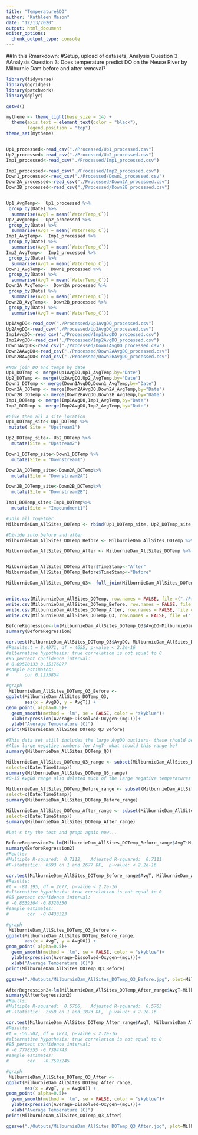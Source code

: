```yaml
---
title: "Temperature&DO"
author: "Kathleen Mason"
date: "12/13/2020"
output: html_document
editor_options: 
  chunk_output_type: console
---
```


##In this Rmarkdown:
#Setup, upload of datasets, Analysis Question 3
#Analysis Question 3: Does temperature predict DO on the Neuse River by Milburnie Dam before and after removal?



```r
library(tidyverse)
library(ggridges)
library(patchwork)
library(dplyr)

getwd()

mytheme <- theme_light(base_size = 14) +
  theme(axis.text = element_text(color = "black"), 
        legend.position = "top")
theme_set(mytheme)


Up1_processed<-read_csv("./Processed/Up1_processed.csv")
Up2_processed<-read_csv("./Processed/Up2_processed.csv")
Imp1_processed<-read_csv("./Processed/Imp1_processed.csv")

Imp2_processed<-read_csv("./Processed/Imp2_processed.csv")
Down1_processed<-read_csv("./Processed/Down1_processed.csv")
Down2A_processed<-read_csv("./Processed/Down2A_processed.csv")
Down2B_processed<-read_csv("./Processed/Down2B_processed.csv")


Up1_AvgTemp<-  Up1_processed %>%
 group_by(Date) %>%
  summarise(AvgT = mean(`WaterTemp_C`))
Up2_AvgTemp<-  Up2_processed %>%
 group_by(Date) %>%
  summarise(AvgT = mean(`WaterTemp_C`))
Imp1_AvgTemp<-  Imp1_processed %>%
 group_by(Date) %>%
  summarise(AvgT = mean(`WaterTemp_C`))
Imp2_AvgTemp<-  Imp2_processed %>%
 group_by(Date) %>%
  summarise(AvgT = mean(`WaterTemp_C`))
Down1_AvgTemp<-  Down1_processed %>%
 group_by(Date) %>%
  summarise(AvgT = mean(`WaterTemp_C`))
Down2A_AvgTemp<-  Down2A_processed %>%
 group_by(Date) %>%
  summarise(AvgT = mean(`WaterTemp_C`))
Down2B_AvgTemp<-  Down2B_processed %>%
 group_by(Date) %>%
  summarise(AvgT = mean(`WaterTemp_C`))

Up1AvgDO<-read_csv("./Processed/Up1AvgDO_processed.csv")
Up2AvgDO<-read_csv("./Processed/Up2AvgDO_processed.csv")
Imp1AvgDO<-read_csv("./Processed/Imp1AvgDO_processed.csv")
Imp2AvgDO<-read_csv("./Processed/Imp2AvgDO_processed.csv")
Down1AvgDO<-read_csv("./Processed/Down1AvgDO_processed.csv")
Down2AAvgDO<-read_csv("./Processed/Down2AAvgDO_processed.csv")
Down2BAvgDO<-read_csv("./Processed/Down2BAvgDO_processed.csv")

#Now join DO and temps by date
Up1_DOTemp <- merge(Up1AvgDO,Up1_AvgTemp,by="Date")
Up2_DOTemp <- merge(Up2AvgDO,Up2_AvgTemp,by="Date")
Down1_DOTemp <- merge(Down1AvgDO,Down1_AvgTemp,by="Date")
Down2A_DOTemp <- merge(Down2AAvgDO,Down2A_AvgTemp,by="Date")
Down2B_DOTemp <- merge(Down2BAvgDO,Down2B_AvgTemp,by="Date")
Imp1_DOTemp <- merge(Imp1AvgDO,Imp1_AvgTemp,by="Date")
Imp2_DOTemp <- merge(Imp2AvgDO,Imp2_AvgTemp,by="Date")

#Give them all a site location
Up1_DOTemp_site<-Up1_DOTemp %>% 
 mutate( Site = "Upstream1")

Up2_DOTemp_site<- Up2_DOTemp %>% 
  mutate(Site = "Upstream2")

Down1_DOTemp_site<-Down1_DOTemp %>% 
  mutate(Site = "Downstream1")

Down2A_DOTemp_site<-Down2A_DOTemp%>% 
  mutate(Site = "Downstream2A")

Down2B_DOTemp_site<-Down2B_DOTemp%>% 
  mutate(Site = "Downstream2B")

Imp1_DOTemp_site<-Imp1_DOTemp%>% 
  mutate(Site = "Impoundment1")

#Join all together
MilburnieDam_AllSites_DOTemp <- rbind(Up1_DOTemp_site, Up2_DOTemp_site, Down1_DOTemp_site, Down2A_DOTemp_site, Down2B_DOTemp_site, Imp1_DOTemp_site)

#Divide into before and after
MilburnieDam_AllSites_DOTemp_Before <- MilburnieDam_AllSites_DOTemp %>% filter(Date < as.Date("2017-09-21"))

MilburnieDam_AllSites_DOTemp_After <- MilburnieDam_AllSites_DOTemp %>% filter(Date > as.Date("2017-09-21"))


MilburnieDam_AllSites_DOTemp_After$TimeStamp<-"After"
MilburnieDam_AllSites_DOTemp_Before$TimeStamp<-"Before"

MilburnieDam_AllSites_DOTemp_Q3<- full_join(MilburnieDam_AllSites_DOTemp_After, MilburnieDam_AllSites_DOTemp_Before)


write.csv(MilburnieDam_AllSites_DOTemp, row.names = FALSE, file =("./Processed/MilburnieDam_AllSites_DOTemp_processed.csv"))
write.csv(MilburnieDam_AllSites_DOTemp_Before, row.names = FALSE, file =("./Processed/MilburnieDam_AllSites_DOTemp_Before_processed.csv"))
write.csv(MilburnieDam_AllSites_DOTemp_After, row.names = FALSE, file =("./Processed/MilburnieDam_AllSites_DOTemp_After_processed.csv"))
write.csv(MilburnieDam_AllSites_DOTemp_Q3, row.names = FALSE, file =("./Processed/MilburnieDam_AllSites_DOTemp_Q3_processed.csv"))


```

```r

BeforeRegression<-lm(MilburnieDam_AllSites_DOTemp_Q3$AvgDO~MilburnieDam_AllSites_DOTemp_Q3$AvgT)
summary(BeforeRegression)

cor.test(MilburnieDam_AllSites_DOTemp_Q3$AvgDO, MilburnieDam_AllSites_DOTemp_Q3$AvgT)
#Results:t = 8.4971, df = 4655, p-value < 2.2e-16
#alternative hypothesis: true correlation is not equal to 0
#95 percent confidence interval:
# 0.09520133 0.15176877
#sample estimates:
#      cor 0.1235854 

#graph
 MilburnieDam_AllSites_DOTemp_Q3_Before <-
ggplot(MilburnieDam_AllSites_DOTemp_Q3, 
       aes(x = AvgDO, y = AvgT)) + 
geom_point( alpha=0.5)+
  geom_smooth(method = 'lm', se = FALSE, color = "skyblue")+
  xlab(expression(Average~Dissolved~Oxygen~(mgL)))+
  ylab("Average Temperature (C)")
print(MilburnieDam_AllSites_DOTemp_Q3_Before)

#This data set still includes the large AvgDO outliers- these should be removed- make range 0-15 AvgDO again
#Also large negative numbers for AvgT- what should this range be?
summary(MilburnieDam_AllSites_DOTemp_Q3)

```

```r

MilburnieDam_AllSites_DOTemp_Q3_range <- subset(MilburnieDam_AllSites_DOTemp_Q3, AvgDO >= 0 & AvgDO  <= 15, 
select=c(Date:TimeStamp))
summary(MilburnieDam_AllSites_DOTemp_Q3_range)
#0-15 AvgDO range also deleted much of the large negative temperatures too

MilburnieDam_AllSites_DOTemp_Before_range <- subset(MilburnieDam_AllSites_DOTemp_Before, AvgDO >= 0 & AvgDO  <= 15, 
select=c(Date:TimeStamp))
summary(MilburnieDam_AllSites_DOTemp_Before_range)

MilburnieDam_AllSites_DOTemp_After_range <- subset(MilburnieDam_AllSites_DOTemp_After, AvgDO >= 0 & AvgDO  <= 15, 
select=c(Date:TimeStamp))
summary(MilburnieDam_AllSites_DOTemp_After_range)

#Let's try the test and graph again now...

```

```r
BeforeRegression2<-lm(MilburnieDam_AllSites_DOTemp_Before_range$AvgT~MilburnieDam_AllSites_DOTemp_Before_range$AvgDO)
summary(BeforeRegression2)
#Reults:
#Multiple R-squared:  0.7112,	Adjusted R-squared:  0.7111 
#F-statistic:  6593 on 1 and 2677 DF,  p-value: < 2.2e-16

cor.test(MilburnieDam_AllSites_DOTemp_Before_range$AvgT, MilburnieDam_AllSites_DOTemp_Before_range$AvgDO)
#Results:
#t = -81.195, df = 2677, p-value < 2.2e-16
#alternative hypothesis: true correlation is not equal to 0
#95 percent confidence interval:
# -0.8539304 -0.8320350
#sample estimates:
#       cor  -0.8433323 

#graph
 MilburnieDam_AllSites_DOTemp_Q3_Before <-
ggplot(MilburnieDam_AllSites_DOTemp_Before_range, 
       aes(x = AvgT, y = AvgDO)) + 
geom_point( alpha=0.5)+
  geom_smooth(method = 'lm', se = FALSE, color = "skyblue")+
  ylab(expression(Average~Dissolved~Oxygen~(mgL)))+
  xlab("Average Temperature (C)")
print(MilburnieDam_AllSites_DOTemp_Q3_Before)

ggsave("./Outputs/MilburnieDam_AllSites_DOTemp_Q3_Before.jpg", plot=MilburnieDam_AllSites_DOTemp_Q3_Before, width =10, height=6, units="in", dpi=300)


```

```r
AfterRegression2<-lm(MilburnieDam_AllSites_DOTemp_After_range$AvgT~MilburnieDam_AllSites_DOTemp_After_range$AvgDO)
summary(AfterRegression2)
#Reults:
#Multiple R-squared:  0.5766,	Adjusted R-squared:  0.5763 
#F-statistic:  2550 on 1 and 1873 DF,  p-value: < 2.2e-16

cor.test(MilburnieDam_AllSites_DOTemp_After_range$AvgT, MilburnieDam_AllSites_DOTemp_After_range$AvgDO)
#Results:
#t = -50.502, df = 1873, p-value < 2.2e-16
#alternative hypothesis: true correlation is not equal to 0
#95 percent confidence interval:
# -0.7778555 -0.7394743
#sample estimates:
#       cor   -0.7593245 

#graph
 MilburnieDam_AllSites_DOTemp_Q3_After <-
ggplot(MilburnieDam_AllSites_DOTemp_After_range, 
       aes(x = AvgT, y = AvgDO)) + 
geom_point( alpha=0.5)+
  geom_smooth(method = 'lm', se = FALSE, color = "skyblue")+
  ylab(expression(Average~Dissolved~Oxygen~(mgL)))+
  xlab("Average Temperature (C)")
print(MilburnieDam_AllSites_DOTemp_Q3_After)

ggsave("./Outputs/MilburnieDam_AllSites_DOTemp_Q3_After.jpg", plot=MilburnieDam_AllSites_DOTemp_Q3_After, width =10, height=6, units="in", dpi=300)

```

